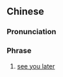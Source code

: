 {{also|迟啲见}}
==Chinese==
{{zh-forms|s=迟啲见}}

===Pronunciation===
{{zh-pron
|c=ci4 di1 gin3
|cat=ph
}}

===Phrase===
{{zh-phrase}}

# {{lb|zh|Cantonese}} [[see you later]]